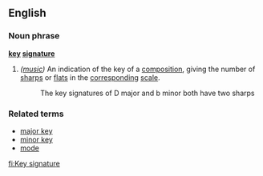 ==English==
===Noun phrase===
{{wikipedia}}
'''[[key]] [[signature]]'''
#''([[music]])'' An indication of the key of a [[composition]], giving the number of [[sharp]]s or [[flat]]s in the [[corresponding]] [[scale]].
#: The key signatures of D major and b minor both have two sharps

===Related terms===
*[[major key]]
*[[minor key]]
*[[mode]]

[[fi:Key signature]]